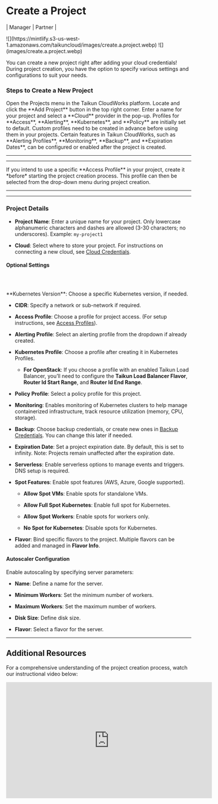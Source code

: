# Create a Project

\| <Icon icon="user-tie" iconType="solid" /> Manager | <Icon icon="handshake" iconType="solid" /> Partner |

<Frame caption="Create a Project">
  ![](https://mintlify.s3-us-west-1.amazonaws.com/taikuncloud/images/create.a.project.webp)
</Frame>

<Frame caption="Projects Overwiev">
  ![](images/create.a.project.webp)
</Frame>

You can create a new project right after adding your cloud credentials! During project creation, you have the option to specify various settings and configurations to suit your needs.

### Steps to Create a New Project

<Steps>
  <Step title="Go to the Projects menu in Taikun CloudWorks">
    Open the Projects menu in the Taikun CloudWorks platform.
  </Step>

  <Step title="Click the Add Project button">
    Locate and click the **Add Project** button in the top right corner.
  </Step>

  <Step title="Specify Project Name and Cloud">
    Enter a name for your project and select a **Cloud** provider in the pop-up.
  </Step>
</Steps>

<Tip title="Optional: Configure Profiles">
  Profiles for **Access**, **Alerting**, **Kubernetes**, and **Policy** are initially set to default. Custom profiles need to be created in advance before using them in your projects.
</Tip>

<Tip>
  Certain features in Taikun CloudWorks, such as **Alerting Profiles**, **Monitoring**, **Backup**, and **Expiration Dates**, can be configured or enabled after the project is created.
</Tip>

***

***

<Warning>
  If you intend to use a specific **Access Profile** in your project, create it *before* starting the project creation process. This profile can then be selected from the drop-down menu during project creation.
</Warning>

***

***

### Project Details

* **Project Name**: Enter a unique name for your project. Only lowercase alphanumeric characters and dashes are allowed (3-30 characters; no underscores). Example: `my-project1`

* **Cloud**: Select where to store your project. For instructions on connecting a new cloud, see [Cloud Credentials](#cloud-credentials).

#### Optional Settings

` `

```
```

\*\*Kubernetes Version\*\*: Choose a specific Kubernetes version, if needed.

* **CIDR**: Specify a network or sub-network if required.

* **Access Profile**: Choose a profile for project access. (For setup instructions, see [Access Profiles](#access-profiles)).

* **Alerting Profile**: Select an alerting profile from the dropdown if already created.

* **Kubernetes Profile**: Choose a profile after creating it in Kubernetes Profiles.

  * **For OpenStack**: If you choose a profile with an enabled Taikun Load Balancer, you’ll need to configure the **Taikun Load Balancer Flavor**, **Router Id Start Range**, and **Router Id End Range**.

* **Policy Profile**: Select a policy profile for this project.

* **Monitoring**: Enables monitoring of Kubernetes clusters to help manage containerized infrastructure, track resource utilization (memory, CPU, storage).

* **Backup**: Choose backup credentials, or create new ones in [Backup Credentials](#backup-credentials). You can change this later if needed.

* **Expiration Date**: Set a project expiration date. By default, this is set to infinity. Note: Projects remain unaffected after the expiration date.

* **Serverless**: Enable serverless options to manage events and triggers. DNS setup is required.

* **Spot Features**: Enable spot features (AWS, Azure, Google supported).

  * **Allow Spot VMs**: Enable spots for standalone VMs.

  * **Allow Full Spot Kubernetes**: Enable full spot for Kubernetes.

  * **Allow Spot Workers**: Enable spots for workers only.

  * **No Spot for Kubernetes**: Disable spots for Kubernetes.

* **Flavor**: Bind specific flavors to the project. Multiple flavors can be added and managed in **Flavor Info**.

#### Autoscaler Configuration

Enable autoscaling by specifying server parameters:

* **Name**: Define a name for the server.

* **Minimum Workers**: Set the minimum number of workers.

* **Maximum Workers**: Set the maximum number of workers.

* **Disk Size**: Define disk size.

* **Flavor**: Select a flavor for the server.

***

## Additional Resources

For a comprehensive understanding of the project creation process, watch our instructional video below:

<iframe width="560" height="315" src="https://www.youtube.com/embed/XUFtmCr01Lc?start=54" title="YouTube video player" frameborder="0" allow="accelerometer; autoplay; clipboard-write; encrypted-media; gyroscope; picture-in-picture" allowfullscreen />